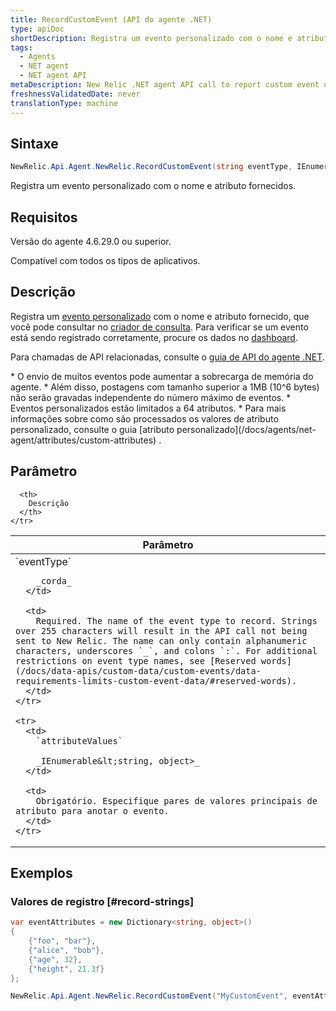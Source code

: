 ```yaml
---
title: RecordCustomEvent (API do agente .NET)
type: apiDoc
shortDescription: Registra um evento personalizado com o nome e atributo fornecidos.
tags:
  - Agents
  - NET agent
  - NET agent API
metaDescription: New Relic .NET agent API call to report custom event data to New Relic.
freshnessValidatedDate: never
translationType: machine
---
```


## Sintaxe

```cs
NewRelic.Api.Agent.NewRelic.RecordCustomEvent(string eventType, IEnumerable<string, object> attributeValues)
```

Registra um evento personalizado com o nome e atributo fornecidos.

## Requisitos

Versão do agente 4.6.29.0 ou superior.

Compatível com todos os tipos de aplicativos.

## Descrição

Registra um [evento personalizado](/docs/data-analysis/metrics/analyze-your-metrics/data-collection-metric-timeslice-event-data#event-data) com o nome e atributo fornecido, que você pode consultar no [criador de consulta](/docs/query-your-data/explore-query-data/query-builder/introduction-query-builder). Para verificar se um evento está sendo registrado corretamente, procure os dados no [dashboard](/docs/query-your-data/explore-query-data/dashboards/introduction-new-relic-one-dashboards).

Para chamadas de API relacionadas, consulte o [guia de API do agente .NET](/docs/agents/net-agent/api-guides/guide-using-net-agent-api#custom-data).

<Callout variant="important">
  * O envio de muitos eventos pode aumentar a sobrecarga de memória do agente.
  * Além disso, postagens com tamanho superior a 1MB (10^6 bytes) não serão gravadas independente do número máximo de eventos.
  * Eventos personalizados estão limitados a 64 atributos.
  * Para mais informações sobre como são processados os valores de atributo personalizado, consulte o guia [atributo personalizado](/docs/agents/net-agent/attributes/custom-attributes) .
</Callout>

## Parâmetro

<table>
  <thead>
    <tr>
      <th width="25%">
        Parâmetro
      </th>

      <th>
        Descrição
      </th>
    </tr>
  </thead>

  <tbody>
    <tr>
      <td>
        `eventType`

        _corda_
      </td>

      <td>
        Required. The name of the event type to record. Strings over 255 characters will result in the API call not being sent to New Relic. The name can only contain alphanumeric characters, underscores `_`, and colons `:`. For additional restrictions on event type names, see [Reserved words](/docs/data-apis/custom-data/custom-events/data-requirements-limits-custom-event-data/#reserved-words).
      </td>
    </tr>

    <tr>
      <td>
        `attributeValues`

        _IEnumerable&lt;string, object>_
      </td>

      <td>
        Obrigatório. Especifique pares de valores principais de atributo para anotar o evento.
      </td>
    </tr>
  </tbody>
</table>

## Exemplos

### Valores de registro [#record-strings]

```cs
var eventAttributes = new Dictionary<string, object>() 
{
    {"foo", "bar"},
    {"alice", "bob"}, 
    {"age", 32}, 
    {"height", 21.3f}
};

NewRelic.Api.Agent.NewRelic.RecordCustomEvent("MyCustomEvent", eventAttributes);
```